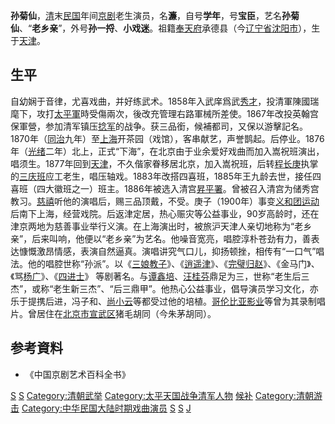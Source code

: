 '''孙菊仙'''{{BD|1841年||1931年||}}，[[清|清]]末[[中華民國|民国]]年间[[京剧|京剧]]老生演员，名'''濂'''，自号'''学年'''，号'''宝臣'''，艺名'''孙菊仙'''、“'''老乡亲'''”，外号'''孙一捋'''、'''小戏迷'''。祖籍[[奉天府|奉天府]]承德县（今[[辽宁省|辽宁省]][[沈阳市|沈阳市]]），生于[[天津|天津]]。
==生平==
自幼娴于音律，尤喜戏曲，并好练武术。1858年入武庠爲武[[秀才|秀才]]，投清軍陳國瑞麾下，攻打[[太平軍|太平軍]]時受傷兩次，後改充管理右路軍械所差使。1867年改投英翰宫保軍營，参加清军镇压[[捻军|捻军]]的战争。获三品銜，候補都司，又保以游擊記名。1870年（[[同治|同治]]九年）至[[上海|上海]]开茶园（戏馆），客串献艺，声誉鹊起。后停业。1876年（[[光绪|光绪]]二年）北上，正式“下海”，在北京由于业余爱好戏曲而加入嵩祝班演出，唱须生。1877年回到[[天津|天津]]，不久偕家眷移居北京，加入嵩祝班，后转[[程长庚|程长庚]]执掌的[[三庆班|三庆班]]应工老生，唱压轴戏。1883年改搭四喜班，1885年王九龄去世，接任四喜班（四大徽班之一）班主。1886年被选入清宫[[昇平署|昇平署]]。曾被召入清宫为储秀宫教习。[[慈禧|慈禧]]听他的演唱后，赐三品顶戴，不受。庚子（1900年）事变[[义和团运动|义和团运动]]后南下上海，经营戏院。后返津定居，热心赈灾等公益事业，90岁高龄时，还在津京两地为慈善事业举行义演。在上海演出时，被旅沪天津人亲切地称为“老乡亲”，后来叫响，他便以“老乡亲”为艺名。他噪音宽亮，唱腔淳朴苍劲有力，善表达慷慨激昂情感，表演自然逼真。演唱讲究气口儿，抑扬顿挫，相传有“一口气”唱法。他的唱腔世称“孙派”。以《[[三娘教子|三娘教子]]》、《[[逍遥津|逍遥津]]》、《[[完璧归赵|完璧归赵]]》、《金马门》、《骂[[杨广|杨广]]》、《[[四进士|四进士]]》 等剧著名。与[[谭鑫培|谭鑫培]]、[[汪桂芬|汪桂芬]]鼎足为三，世称“老生后三杰”，或称“老生新三杰”、“后三鼎甲”。他热心公益事业，倡导演员学习文化，亦乐于提携后进，冯子和、[[尚小云|尚小云]]等都受过他的培植。[[哥伦比亚影业|哥伦比亚影业]]等曾为其录制唱片。曾居住在[[北京市|北京市]][[宣武区|宣武区]]猪毛胡同（今朱茅胡同）。

==参考資料== 
* 《中国京剧艺术百科全书》
{{京剧名角}}
[[Category:京剧演员|S]]
[[Category:清朝演员|S]]
[[Category:清朝武举|Category:清朝武举]]
[[Category:太平天国战争清军人物|Category:太平天国战争清军人物]]
[[Category:清朝都司|候补]]
[[Category:清朝游击|Category:清朝游击]]
[[Category:中华民国大陆时期戏曲演员|Category:中华民国大陆时期戏曲演员]]
[[Category:沈阳人|S]]
[[Category:天津人|S]]
[[Category:孙姓|J]]